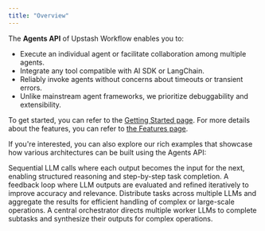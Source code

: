```yaml
---
title: "Overview"
---
```


The **Agents API** of Upstash Workflow enables you to:  
- Execute an individual agent or facilitate collaboration among multiple agents.
- Integrate any tool compatible with AI SDK or LangChain.  
- Reliably invoke agents without concerns about timeouts or transient errors.
- Unlike mainstream agent frameworks, we prioritize debuggability and extensibility.


To get started, you can refer to the [Getting Started page](/workflow/agents/getting-started). For more details about the features, you can refer to [the Features page](/workflow/agents/features).

If you're interested, you can also explore our rich examples that showcase how various architectures can be built using the Agents API:

<CardGroup cols={2}>
  <Card title="Prompt Chaining" icon="link" href="/workflow/agents/examples/prompt-chaining">
    Sequential LLM calls where each output becomes the input for the next, enabling structured reasoning and step-by-step task completion.
  </Card>
  <Card title="Evaluator-optimizer" icon="arrows-rotate" href="/workflow/agents/examples/evaluator-optimizer">
    A feedback loop where LLM outputs are evaluated and refined iteratively to improve accuracy and relevance.
  </Card>
  <Card title="Parallelization" icon="arrows-to-dot" href="/workflow/agents/examples/parallelization">
    Distribute tasks across multiple LLMs and aggregate the results for efficient handling of complex or large-scale operations.
  </Card>
  <Card title="Orchestrator-workers" icon="sparkles" href="/workflow/agents/examples/orchestrator-workers">
    A central orchestrator directs multiple worker LLMs to complete subtasks and synthesize their outputs for complex operations.
  </Card>
</CardGroup>
